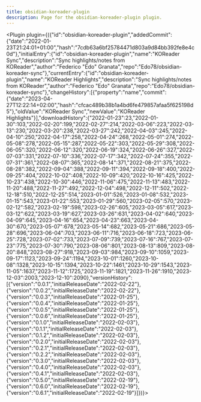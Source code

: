 ---
title: obsidian-koreader-plugin
description: Page for the obsidian-koreader-plugin plugin.
---


<Plugin plugin={({"id":"obsidian-koreader-plugin","addedCommit":{"date":"2022-01-23T21:24:01+01:00","hash":"7cdb63a6bf25784471d803a9d84bb392fe8e4c0d"},"initialEntry":{"id":"obsidian-koreader-plugin","name":"KOReader Sync","description":"Sync highlights/notes from KOReader","author":"Federico \"Edo\" Granata","repo":"Edo78/obsidian-koreader-sync"},"currentEntry":{"id":"obsidian-koreader-plugin","name":"KOReader Highlights","description":"Sync highlights/notes from KOReader","author":"Federico \"Edo\" Granata","repo":"Edo78/obsidian-koreader-sync"},"changeHistory":[{"property":"name","commit":{"date":"2023-04-27T12:22:14+02:00","hash":"cfcac489b38b1a4bd6fe479857afaa5f625198d5"},"oldValue":"KOReader Sync","newValue":"KOReader Highlights"}],"downloadHistory":{"2022-01-23":23,"2022-01-30":103,"2022-02-20":199,"2022-02-27":214,"2022-03-06":223,"2022-03-13":230,"2022-03-20":238,"2022-03-27":242,"2022-04-03":245,"2022-04-10":250,"2022-04-17":258,"2022-04-24":268,"2022-05-01":274,"2022-05-08":278,"2022-05-15":287,"2022-05-22":303,"2022-05-29":308,"2022-06-05":320,"2022-06-12":320,"2022-06-19":324,"2022-06-26":327,"2022-07-03":331,"2022-07-10":336,"2022-07-17":342,"2022-07-24":355,"2022-07-31":361,"2022-08-07":365,"2022-08-14":371,"2022-08-21":375,"2022-08-28":382,"2022-09-04":388,"2022-09-11":394,"2022-09-18":400,"2022-09-25":404,"2022-10-02":408,"2022-10-09":420,"2022-10-16":425,"2022-10-23":438,"2022-10-30":446,"2022-11-06":475,"2022-11-13":483,"2022-11-20":488,"2022-11-27":492,"2022-12-04":498,"2022-12-11":502,"2022-12-18":510,"2022-12-25":514,"2023-01-01":526,"2023-01-08":532,"2023-01-15":543,"2023-01-22":553,"2023-01-29":560,"2023-02-05":570,"2023-02-12":582,"2023-02-19":598,"2023-02-26":605,"2023-03-05":617,"2023-03-12":622,"2023-03-19":627,"2023-03-26":631,"2023-04-02":640,"2023-04-09":645,"2023-04-16":654,"2023-04-23":663,"2023-04-30":670,"2023-05-07":678,"2023-05-14":682,"2023-05-21":686,"2023-05-28":696,"2023-06-04":703,"2023-06-11":716,"2023-06-18":723,"2023-06-25":728,"2023-07-02":733,"2023-07-09":739,"2023-07-16":767,"2023-07-23":775,"2023-07-30":790,"2023-08-06":801,"2023-08-13":809,"2023-08-20":848,"2023-08-27":918,"2023-09-03":984,"2023-09-10":1059,"2023-09-17":1123,"2023-09-24":1194,"2023-10-01":1260,"2023-10-08":1328,"2023-10-15":1394,"2023-10-22":1461,"2023-10-29":1543,"2023-11-05":1637,"2023-11-12":1725,"2023-11-19":1821,"2023-11-26":1910,"2023-12-03":2003,"2023-12-10":2090},"versionHistory":[{"version":"0.0.1","initialReleaseDate":"2022-02-22"},{"version":"0.0.2","initialReleaseDate":"2022-02-22"},{"version":"0.0.3","initialReleaseDate":"2022-01-25"},{"version":"0.0.4","initialReleaseDate":"2022-01-25"},{"version":"0.0.5","initialReleaseDate":"2022-01-25"},{"version":"0.0.6","initialReleaseDate":"2022-01-25"},{"version":"0.1.0","initialReleaseDate":"2022-02-03"},{"version":"0.1.1","initialReleaseDate":"2022-02-03"},{"version":"0.1.2","initialReleaseDate":"2022-02-03"},{"version":"0.2.0","initialReleaseDate":"2022-02-03"},{"version":"0.2.1","initialReleaseDate":"2022-02-03"},{"version":"0.2.2","initialReleaseDate":"2022-02-03"},{"version":"0.3.0","initialReleaseDate":"2022-02-03"},{"version":"0.4.0","initialReleaseDate":"2022-02-03"},{"version":"0.4.1","initialReleaseDate":"2022-02-03"},{"version":"0.5.0","initialReleaseDate":"2022-02-19"},{"version":"0.6.0","initialReleaseDate":"2022-02-19"},{"version":"0.6.1","initialReleaseDate":"2022-02-19"}]})}></Plugin>